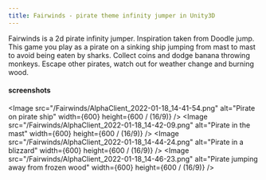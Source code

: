 ```yaml
---
title: Fairwinds - pirate theme infinity jumper in Unity3D
---
```


Fairwinds is a 2d pirate infinity jumper. Inspiration taken from Doodle jump. This game you play as a pirate on a sinking ship jumping from mast to mast to avoid being eaten by sharks. Collect coins and dodge banana throwing monkeys. Escape other pirates, watch out for weather change and burning wood.

#### screenshots

<Image src="/Fairwinds/AlphaClient_2022-01-18_14-41-54.png" alt="Pirate on pirate ship" width={600} height={600 / (16/9)} />
<Image src="/Fairwinds/AlphaClient_2022-01-18_14-42-09.png" alt="Pirate in the mast" width={600} height={600 / (16/9)} />
<Image src="/Fairwinds/AlphaClient_2022-01-18_14-44-24.png" alt="Pirate in a blizzard" width={600} height={600 / (16/9)} />
<Image src="/Fairwinds/AlphaClient_2022-01-18_14-46-23.png" alt="Pirate jumping away from frozen wood" width={600} height={600 / (16/9)} />